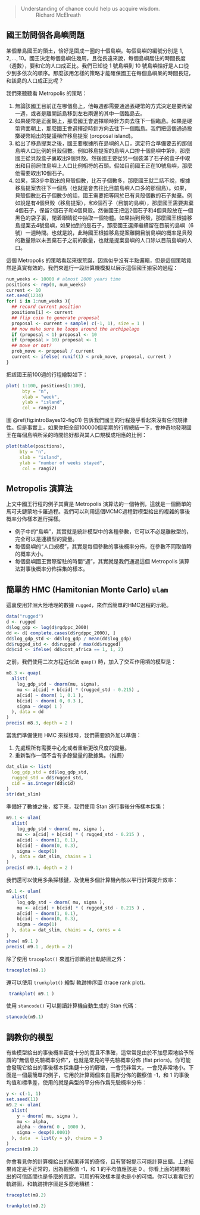 > Understanding of chance could help us acquire wisdom. 
> ~ Richard McElreath


## 國王訪問個各島嶼問題

某個羣島國王的領土，恰好是圍成一圈的十個島嶼。每個島嶼的編號分別是 $1, 2, \dots, 10$。國王決定每個島嶼住幾周，且從長遠來說，每個島嶼居住的時間長度（週數），要和它的人口成正比。我們已知從 $1$ 號島嶼到 $10$ 號島嶼恰好是人口從少到多依次的順序。那麼該用怎樣的策略才能確保國王在每個島嶼呆的時間長短，和該島的人口成正比呢？

我們來聽聽看 Metropolis 的策略：

1. 無論該國王目前正在哪個島上，他每週都需要通過丟硬幣的方式決定是要再留一週，或者是離開該島移到左右兩邊的其中一個臨島去。
2. 如果硬幣是正面朝上，那麼國王會選擇順時針方向去往下一個臨島。如果是硬幣背面朝上，那麼國王會選擇逆時針方向去往下一個臨島。我們把這個通過投擲硬幣給出的提議稱作移島提案 (proposal island)。
3. 給出了移島提案之後，國王要根據所在島嶼的人口，選定符合準備要去的那個島嶼人口比例的貝殼個數。例如移島提案的島嶼人口排十個島嶼中第9，那麼國王從貝殼盒子裏取出9個貝殼。然後國王要從另一個裝滿了石子的盒子中取出和目前居住島嶼上人口比例相符的石頭。假如目前國王正在10號島嶼，那麼他需要取出10個石子。
4. 如果，第3步中取出的貝殼個數，比石子個數多，那麼國王就二話不說，根據移島提案去往下一個島（也就是會去往比目前島嶼人口多的那個島）。如果，貝殼個數比石子個數少的話，國王需要把等同於已有貝殼個數的石子拋棄。例如說是有4個貝殼（移島提案），和6個石子（目前的島嶼），那麼國王需要拋棄4個石子，保留2個石子和4個貝殼。然後國王把這2個石子和4個貝殼放在一個黑色的袋子裏，閉着眼睛從中抽取一個物體。如果抽到貝殼，那麼國王根據移島提案去4號島嶼，如果抽到的是石子，那麼國王選擇繼續留在目前的島嶼（6號）一週時間。也就是說，此時國王根據移島提案離開目前島嶼的概率是貝殼的數量除以未丟棄石子之前的數量，也就是提案島嶼的人口除以目前島嶼的人口。

這個 Metropolis 的策略看起來很荒誕，因爲似乎沒有半點邏輯，但是這個策略竟然是真實有效的。我們來進行一段計算機模擬以展示這個國王搬家的過程：

```r
num_weeks <- 10000 # almost 2000 years time 
positions <- rep(0, num_weeks)
current <- 10
set.seed(1234)
for( i in 1:num_weeks ){
  ## record current position
  positions[i] <- current
  ## flip coin to generate proposal
  proposal <- current + sample( c(-1, 1), size = 1 )
  ## now make sure he loops around the archipelago
  if (proposal < 1) proposal <- 10
  if (proposal > 10) proposal <- 1
  ## move or not? 
  prob_move <- proposal / current
  current <- ifelse( runif(1) < prob_move, proposal, current )
}
```

把該國王前100週的行程繪製如下：

```r
plot( 1:100, positions[1:100], 
      bty = "n", 
      xlab = "week",
      ylab = "island", 
      col = rangi2)
```


圖 \@ref(fig:introBayes12-fig01) 告訴我們國王的行程幾乎看起來沒有任何規律性。但是事實上，如果你把全部100000個星期的行程總結一下，會神奇地發現國王在每個島嶼所呆的時間恰好都與其人口規模成相應的比例：

```r
plot(table(positions), 
     bty = "n", 
     xlab = "island", 
     ylab = "number of weeks stayed", 
      col = rangi2)
```

## Metropolis 演算法

上文中國王行程的例子其實是 Metropolis 演算法的一個特例，這就是一個簡單的馬可夫鏈蒙地卡羅過程。我們可以利用這個MCMC過程對模型給出的複雜的事後概率分佈樣本進行採樣。


- 例子中的“島嶼”，其實就是統計模型中的各種參數，它可以不必是離散型的，完全可以是連續型的變量。
- 每個島嶼的“人口規模”，其實是每個參數的事後概率分佈，在參數不同取值時的概率大小。
- 每個島嶼國王實際留駐的時間“週”，其實就是我們通過這個 Metropolis 演算法對事後概率分佈採集的樣本。

## 簡單的 HMC (Hamitonian Monte Carlo) `ulam`

這裏使用非洲大陸地理的數據 `rugged`，來作爲簡單的HMC過程的示範。

```r
data("rugged")
d <- rugged
d$log_gdp <- log(d$rgdppc_2000)
dd <- d[ complete.cases(d$rgdppc_2000), ]
dd$log_gdp_std <- dd$log_gdp / mean(dd$log_gdp)
dd$rugged_std <- dd$rugged / max(dd$rugged)
dd$cid <- ifelse( dd$cont_africa == 1, 1, 2)
```

之前，我們使用二次方程近似法 `quap()` 時，加入了交互作用項的模型是：

```r
m8.3 <- quap(
  alist(
    log_gdp_std ~ dnorm(mu, sigma),
    mu <- a[cid] + b[cid] * (rugged_std - 0.215) , 
    a[cid] ~ dnorm( 1, 0.1 ), 
    b[cid] ~ dnorm( 0, 0.3 ), 
    sigma ~ dexp( 1 )
  ), data = dd
)
precis( m8.3, depth = 2 )
```


當我們準備使用 HMC 來採樣時，我們需要額外加以準備：

1. 先處理所有需要中心化或者重新更改尺度的變量。
2. 重新製作一個不含有多餘變量的數據集。（推薦）


```r
dat_slim <- list(
  log_gdp_std = dd$log_gdp_std, 
  rugged_std = dd$rugged_std,
  cid = as.integer(dd$cid)
)
str(dat_slim)
```



準備好了數據之後，接下來，我們使用 Stan 進行事後分佈樣本採集：

```r
m9.1 <- ulam(
  alist(
    log_gdp_std ~ dnorm( mu, sigma ), 
    mu <- a[cid] + b[cid] * ( rugged_std - 0.215 ) , 
    a[cid] ~ dnorm(1, 0.1), 
    b[cid] ~ dnorm(0, 0.3), 
    sigma ~ dexp(1)
  ), data = dat_slim, chains = 1 
)
precis( m9.1, depth = 2 )
```

我們還可以使用多条採樣鏈，及使用多個計算機內核以平行計算提升效率：


```r
m9.1 <- ulam(
  alist(
    log_gdp_std ~ dnorm( mu, sigma ), 
    mu <- a[cid] + b[cid] * ( rugged_std - 0.215 ) , 
    a[cid] ~ dnorm(1, 0.1), 
    b[cid] ~ dnorm(0, 0.3), 
    sigma ~ dexp(1)
  ), data = dat_slim, chains = 4, cores = 4
)
show( m9.1 )
precis( m9.1 , depth = 2)
```

除了使用 `traceplot()` 來進行診斷給出軌跡圖之外：


```r
traceplot(m9.1)
```

還可以使用 `trunkplot()` 繪製 軌跡排序圖 (trace rank plot)。

```r
 trankplot( m9.1 )
```

使用 `stancode()` 可以閱讀計算機自動生成的 Stan 代碼：


```r
stancode(m9.1)
```


## 調教你的模型

有些模型給出的事後概率密度十分的寬且不準確，這常常是由於不加思索地給予所謂的“無信息先驗概率分佈”，也就是常見的平先驗概率分佈 (flat priors)。你可能會發現它給出的事後樣本採集鏈十分的野蠻，一會兒非常大，一會兒非常地小。下面是一個最簡單的例子，它用於計算兩個來自高斯分佈的觀察值 -1，和 1 的事後均值和標準差，使用的就是典型的平分佈作爲先驗概率分佈：


```r
y <- c(-1, 1)
set.seed(11)
m9.2 <- ulam(
  alist(
    y ~ dnorm( mu, sigma ), 
    mu <- alpha, 
    alpha ~ dnorm( 0 , 1000 ),
    sigma ~ dexp(0.0001)
  ), data  = list(y = y), chains = 3
)
precis(m9.2)
```

你會看見你的計算機給出的結果非常的奇怪，且有警報提示可能計算出錯。上述結果肯定是不正常的，因為觀察值 -1，和 1 的平均值應該是 0 。你看上面的結果給出的可信區間也是多麼的荒謬。可用的有效樣本量也是小的可憐。你可以看看它的軌跡圖，和軌跡排序圖是多麼地糟糕：


```r
traceplot(m9.2)
```

```r
trankplot(m9.2)
```